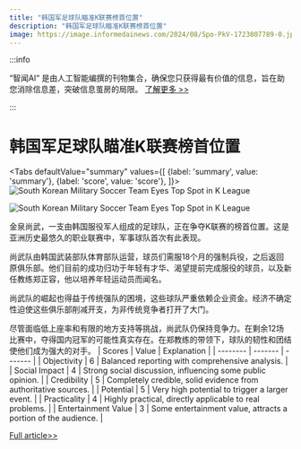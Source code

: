 ```yaml
---
title: "韩国军足球队瞄准K联赛榜首位置"
description: "韩国军足球队瞄准K联赛榜首位置"
image: https://image.informedainews.com/2024/08/Spo-PkV-1723807789-0.jpg
---
```



:::info

“智闻AI“ 是由人工智能编撰的刊物集合，确保您只获得最有价值的信息，旨在助您消除信息差，突破信息茧房的局限。  [了解更多 >>](/)

:::

# 韩国军足球队瞄准K联赛榜首位置


<Tabs
	defaultValue="summary"
	values={[
	{label: 'summary', value: 'summary'},
	{label: 'score', value: 'score'},
]}>
<TabItem value="summary">
<img
  src="https://image.informedainews.com/2024/08/Spo-PkV-1723807789-0.jpg"
  alt="South Korean Military Soccer Team Eyes Top Spot in K League"
/>

<img
  src="https://image.informedainews.com/2024/08/Spo-mMx-1723807789-1.jpg"
  alt="South Korean Military Soccer Team Eyes Top Spot in K League"
/>



金泉尚武，一支由韩国服役军人组成的足球队，正在争夺K联赛的榜首位置。这是亚洲历史最悠久的职业联赛中，军事球队首次有此表现。

尚武队由韩国武装部队体育部队运营，球员们需服18个月的强制兵役，之后返回原俱乐部。他们目前的成功归功于年轻有才华、渴望提前完成服役的球员，以及新任教练郑正容，他以培养年轻运动员而闻名。

尚武队的崛起也得益于传统强队的困境，这些球队严重依赖企业资金。经济不确定性迫使这些俱乐部削减开支，为非传统竞争者打开了大门。

尽管面临低上座率和有限的地方支持等挑战，尚武队仍保持竞争力。在剩余12场比赛中，夺得国内冠军的可能性真实存在。在郑教练的带领下，球队的韧性和团结使他们成为强大的对手。
</TabItem>
<TabItem value="score">
	| Scores     | Value   | Explanation |
	| -------- | ------- | ------- |
	| Objectivity  | 6    | Balanced reporting with comprehensive analysis.    |
	| Social Impact | 4     | Strong social discussion, influencing some public opinion.    |
	| Credibility    | 5    | Completely credible, solid evidence from authoritative sources.    |
	| Potential    | 5    | Very high potential to trigger a larger event.    |
	| Practicality    | 4    | Highly practical, directly applicable to real problems.    |
	| Entertainment Value    | 3    | Some entertainment value, attracts a portion of the audience.    |
</TabItem>
</Tabs>

[Full article>>](https://asia.nikkei.com/Spotlight/Sports/South-Korean-soccer-soldiers-make-first-challenge-for-top-spot)
